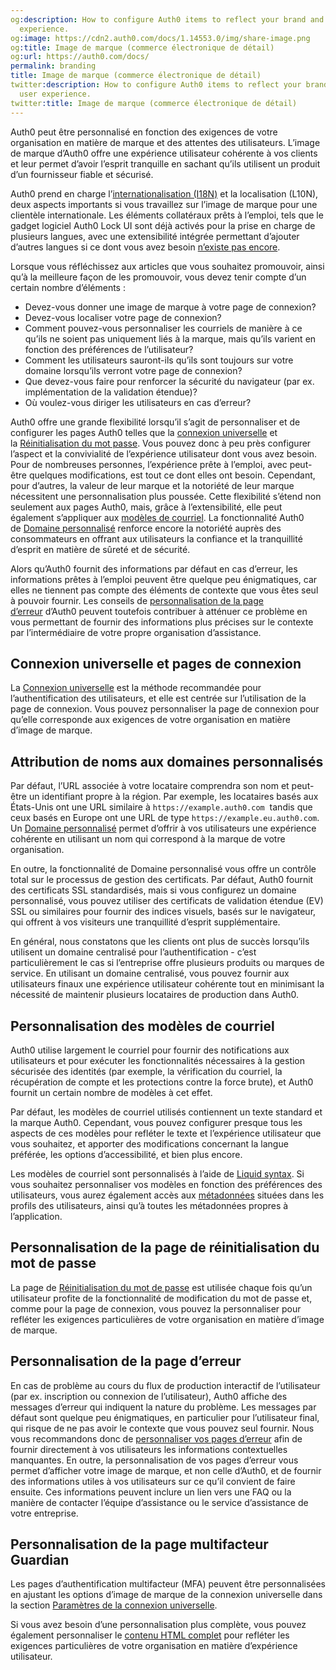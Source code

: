 ```yaml
---
og:description: How to configure Auth0 items to reflect your brand and desired user
  experience.
og:image: https://cdn2.auth0.com/docs/1.14553.0/img/share-image.png
og:title: Image de marque (commerce électronique de détail)
og:url: https://auth0.com/docs/
permalink: branding
title: Image de marque (commerce électronique de détail)
twitter:description: How to configure Auth0 items to reflect your brand and desired
  user experience.
twitter:title: Image de marque (commerce électronique de détail)
---
```


Auth0 peut être personnalisé en fonction des exigences de votre organisation en matière de marque et des attentes des utilisateurs. L’image de marque d’Auth0 offre une expérience utilisateur cohérente à vos clients et leur permet d’avoir l’esprit tranquille en sachant qu’ils utilisent un produit d’un fournisseur fiable et sécurisé.

Auth0 prend en charge l’[internationalisation (I18N)](/brand-and-customize/internationalization-and-localization) et la localisation (L10N), deux aspects importants si vous travaillez sur l’image de marque pour une clientèle internationale. Les éléments collatéraux prêts à l’emploi, tels que le gadget logiciel Auth0 Lock UI sont déjà activés pour la prise en charge de plusieurs langues, avec une extensibilité intégrée permettant d’ajouter d’autres langues si ce dont vous avez besoin [n’existe pas encore](/libraries/lock/lock-internationalization).



Lorsque vous réfléchissez aux articles que vous souhaitez promouvoir, ainsi qu’à la meilleure façon de les promouvoir, vous devez tenir compte d’un certain nombre d’éléments :

* Devez-vous donner une image de marque à votre page de connexion?
* Devez-vous localiser votre page de connexion?
* Comment pouvez-vous personnaliser les courriels de manière à ce qu’ils ne soient pas uniquement liés à la marque, mais qu’ils varient en fonction des préférences de l’utilisateur?
* Comment les utilisateurs sauront-ils qu’ils sont toujours sur votre domaine lorsqu’ils verront votre page de connexion?
* Que devez-vous faire pour renforcer la sécurité du navigateur (par ex. implémentation de la validation étendue)?
* Où voulez-vous diriger les utilisateurs en cas d’erreur?

Auth0 offre une grande flexibilité lorsqu’il s’agit de personnaliser et de configurer les pages Auth0 telles que la [connexion universelle](#universal-login-and-login-pages) et la [Réinitialisation du mot passe](#password-reset-page-customization). Vous pouvez donc à peu près configurer l’aspect et la convivialité de l’expérience utilisateur dont vous avez besoin. Pour de nombreuses personnes, l’expérience prête à l’emploi, avec peut-être quelques modifications, est tout ce dont elles ont besoin. Cependant, pour d’autres, la valeur de leur marque et la notoriété de leur marque nécessitent une personnalisation plus poussée. Cette flexibilité s’étend non seulement aux pages Auth0, mais, grâce à l’extensibilité, elle peut également s’appliquer aux [modèles de courriel](#email-template-customization). La fonctionnalité Auth0 de [Domaine personnalisé](#custom-domain-naming) renforce encore la notoriété auprès des consommateurs en offrant aux utilisateurs la confiance et la tranquillité d’esprit en matière de sûreté et de sécurité.

Alors qu’Auth0 fournit des informations par défaut en cas d’erreur, les informations prêtes à l’emploi peuvent être quelque peu énigmatiques, car elles ne tiennent pas compte des éléments de contexte que vous êtes seul à pouvoir fournir. Les conseils de [personnalisation de la page d’erreur](#error-page-customization) d’Auth0 peuvent toutefois contribuer à atténuer ce problème en vous permettant de fournir des informations plus précises sur le contexte par l’intermédiaire de votre propre organisation d’assistance.



## Connexion universelle et pages de connexion

La [Connexion universelle](/login/universal-login) est la méthode recommandée pour l’authentification des utilisateurs, et elle est centrée sur l’utilisation de la page de connexion. Vous pouvez personnaliser la page de connexion pour qu’elle corresponde aux exigences de votre organisation en matière d’image de marque.



## Attribution de noms aux domaines personnalisés

Par défaut, l’URL associée à votre locataire comprendra son nom et peut-être un identifiant propre à la région. Par exemple, les locataires basés aux États-Unis ont une URL similaire à `https://example.auth0.com`  tandis que ceux basés en Europe ont une URL de type `https://example.eu.auth0.com`. Un [Domaine personnalisé](/custom-domains) permet d’offrir à vos utilisateurs une expérience cohérente en utilisant un nom qui correspond à la marque de votre organisation.



En outre, la fonctionnalité de Domaine personnalisé vous offre un contrôle total sur le processus de gestion des certificats. Par défaut, Auth0 fournit des certificats SSL standardisés, mais si vous configurez un domaine personnalisé, vous pouvez utiliser des certificats de validation étendue (EV) SSL ou similaires pour fournir des indices visuels, basés sur le navigateur, qui offrent à vos visiteurs une tranquillité d’esprit supplémentaire.

En général, nous constatons que les clients ont plus de succès lorsqu’ils utilisent un domaine centralisé pour l’authentification - c’est particulièrement le cas si l’entreprise offre plusieurs produits ou marques de service. En utilisant un domaine centralisé, vous pouvez fournir aux utilisateurs finaux une expérience utilisateur cohérente tout en minimisant la nécessité de maintenir plusieurs locataires de production dans Auth0.

## Personnalisation des modèles de courriel

Auth0 utilise largement le courriel pour fournir des notifications aux utilisateurs et pour exécuter les fonctionnalités nécessaires à la gestion sécurisée des identités (par exemple, la vérification du courriel, la récupération de compte et les protections contre la force brute), et Auth0 fournit un certain nombre de modèles à cet effet.



Par défaut, les modèles de courriel utilisés contiennent un texte standard et la marque Auth0. Cependant, vous pouvez configurer presque tous les aspects de ces modèles pour refléter le texte et l’expérience utilisateur que vous souhaitez, et apporter des modifications concernant la langue préférée, les options d’accessibilité, et bien plus encore.

Les modèles de courriel sont personnalisés à l’aide de [Liquid syntax](/brand-and-customize/email/use-liquid-syntax-in-email-templates). Si vous souhaitez personnaliser vos modèles en fonction des préférences des utilisateurs, vous aurez également accès aux [métadonnées](/users/metadata) situées dans les profils des utilisateurs, ainsi qu’à toutes les métadonnées propres à l’application.

## Personnalisation de la page de réinitialisation du mot de passe

La page de [Réinitialisation du mot de passe](/brand-and-customize/customize-password-reset-page) est utilisée chaque fois qu’un utilisateur profite de la fonctionnalité de modification du mot de passe et, comme pour la page de connexion, vous pouvez la personnaliser pour refléter les exigences particulières de votre organisation en matière d’image de marque.

## Personnalisation de la page d’erreur

En cas de problème au cours du flux de production interactif de l’utilisateur (par ex. inscription ou connexion de l’utilisateur), Auth0 affiche des messages d’erreur qui indiquent la nature du problème. Les messages par défaut sont quelque peu énigmatiques, en particulier pour l’utilisateur final, qui risque de ne pas avoir le contexte que vous pouvez seul fournir. Nous vous recommandons donc de [personnaliser vos pages d’erreur](/brand-and-customize/custom-error-pages) afin de fournir directement à vos utilisateurs les informations contextuelles manquantes. En outre, la personnalisation de vos pages d’erreur vous permet d’afficher votre image de marque, et non celle d’Auth0, et de fournir des informations utiles à vos utilisateurs sur ce qu’il convient de faire ensuite. Ces informations peuvent inclure un lien vers une FAQ ou la manière de contacter l’équipe d’assistance ou le service d’assistance de votre entreprise.



## Personnalisation de la page multifacteur Guardian

Les pages d’authentification multifacteur (MFA) peuvent être personnalisées en ajustant les options d’image de marque de la connexion universelle dans la section [Paramètres de la connexion universelle](https://manage.auth0.com/#/login_settings).

Si vous avez besoin d’une personnalisation plus complète, vous pouvez également personnaliser le [contenu HTML complet](/mfa/customize-mfa-user-pages/customize-mfa-classic-login) pour refléter les exigences particulières de votre organisation en matière d’expérience utilisateur.